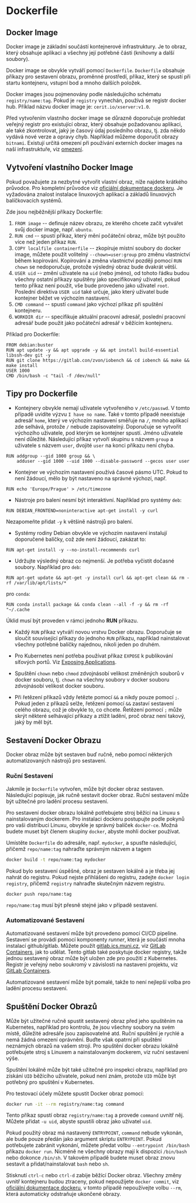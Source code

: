 # Dockerfile


## Docker Image

Docker image je základní součástí kontejnerové infrastruktury. Je to obraz, který obsahuje aplikaci a všechny její potřebné části (knihovny a další soubory).

Docker image se obvykle vytváří pomocí `Dockerfile`. `Dockerfile` obsahuje příkazy pro sestavení obrazu, proměnné prostředí, příkaz, který se spustí při startu kontejneru, vstupní bod a mnoho dalších položek.

Docker images jsou pojmenovány podle následujícího schématu `registry/name:tag`. Pokud je `registry` vynechán, používá se registr docker hub. Příklad názvu docker image je: `cerit.io/xserver:v1.0`.

Před vytvořením vlastního docker image se důrazně doporučuje prohledat veřejný registr pro existující obraz, který obsahuje požadovanou aplikaci, ale také zkontrolovat, jaký je časový údaj posledního obrazu, tj. zda někdo vydává nové verze a opravy chyb. Například můžeme doporučit obrazy `bitnami`. Existují určitá omezení při používání externích docker images na naší infrastruktuře, viz [omezení](/docs/ceritsc/docker/limitations).

## Vytvoření vlastního Docker Image

Pokud považujete za nezbytné vytvořit vlastní obraz, níže najdete krátkého průvodce. Pro kompletní průvodce viz [oficiální dokumentace dockeru](https://docs.docker.com/develop/). Je vyžadována znalost instalace linuxových aplikací a základů linuxových balíčkovacích systémů.

Zde jsou nejběžnější příkazy Dockerfile:

1. `FROM image` -- definuje název obrazu, ze kterého chcete začít vytvářet svůj docker image, např. `ubuntu`.
2. `RUN cmd` -- spustí příkaz, který mění počáteční obraz, může být použito více než jeden příkaz `RUN`.
3. `COPY localfile containerfile` -- zkopíruje místní soubory do docker image, můžete použít volitelný `--chown=user:group` pro změnu vlastnictví během kopírování. Kopírování a změna vlastnictví později pomocí `RUN chown` se nedoporučuje, protože výsledný obraz bude dvakrát větší.
4. `USER uid` -- změní uživatele na `uid` (nebo jméno), od tohoto řádku budou všechny ostatní příkazy spuštěny jako specifikovaný uživatel, pokud tento příkaz není použit, vše bude provedeno jako uživatel `root`. Poslední direktiva `USER uid` také určuje, jako který uživatel bude kontejner běžet ve výchozím nastavení.
5. `CMD command` -- spustí `command` jako výchozí příkaz při spuštění kontejneru.
6. `WORKDIR dir` -- specifikuje aktuální pracovní adresář, poslední pracovní adresář bude použit jako počáteční adresář v běžícím kontejneru.

Příklad pro Dockerfile:
```docker filename="Dockerfile" copy
FROM debian:buster
RUN apt update -y && apt upgrade -y && apt install build-essential libssh-dev git -y
RUN git clone https://gitlab.con/zvon/iobench && cd iobench && make && make install
USER 1000
CMD /bin/bash -c "tail -f /dev/null"
```

## Tipy pro Dockerfile

* Kontejnery obvykle nemají uživatele vytvořeného v `/etc/passwd`. V tomto případě uvidíte výzvu `I have no name`. Také v tomto případě neexistuje adresář `home`, který ve výchozím nastavení směřuje na `/`, mnoho aplikací zde selhává, protože `/` nebude zapisovatelný. Doporučuje se vytvořit výchozího uživatele, pod kterým se kontejner spustí. Jméno uživatele není důležité. Následující příkaz vytvoří skupinu s názvem `group` a uživatele s názvem `user`, dvojité `user` na konci příkazu není chyba.
```docker
RUN addgroup --gid 1000 group && \
    adduser --gid 1000 --uid 1000 --disable-password --gecos user user
```

* Kontejner ve výchozím nastavení používá časové pásmo UTC. Pokud to není žádoucí, mělo by být nastaveno na správné výchozí, např.
```docker
RUN echo 'Europe/Prague' > /etc/timezone
```

* Nástroje pro balení nesmí být interaktivní. Například pro systémy `deb`:
```docker
RUN DEBIAN_FRONTEND=noninteractive apt-get install -y curl
```
Nezapomeňte přidat `-y` k většině nástrojů pro balení.

* Systémy rodiny Debian obvykle ve výchozím nastavení instalují doporučené balíčky, což zde není žádoucí, zakázat to:
```docker
RUN apt-get install -y --no-install-recommends curl
```

* Udržujte výsledný obraz co nejmenší. Je potřeba vyčistit dočasné soubory. Například pro `deb`:
```docker
RUN apt-get update && apt-get -y install curl && apt-get clean && rm -rf /var/lib/apt/lists/*
```
pro `conda`:
```docker
RUN conda install package && conda clean --all -f -y && rm -rf "~/.cache
```

<TipWarning>Úklid musí být proveden v rámci jednoho **RUN** příkazu.</TipWarning>

* Každý `RUN` příkaz vytváří novou vrstvu Docker obrazu. Doporučuje se sloučit související příkazy do jednoho `RUN` příkazu, například nainstalovat všechny potřebné balíčky najednou, nikoli jeden po druhém.

* Pro Kubernetes není potřeba používat příkaz `EXPOSE` k publikování síťových portů. Viz [Exposing Applications](/docs/ceritsc/kubernetes/kubectl-expose).

* Spuštění `chown` nebo `chmod` zdvojnásobí velikost změněných souborů v docker souboru, tj. `chown` na všechny soubory v docker souboru zdvojnásobí velikost docker souboru.

* Při řetězení příkazů vždy řetězte pomocí `&&` a nikdy pouze pomocí `;`. Pokud jeden z příkazů selže, řetězení pomocí `&&` zastaví sestavení celého obrazu, což je obvykle to, co chcete. Řetězení pomocí `;` může skrýt některé selhávající příkazy a ztížit ladění, proč obraz není takový, jaký by měl být.

## Sestavení Docker Obrazu

Docker obraz může být sestaven buď ručně, nebo pomocí některých automatizovaných nástrojů pro sestavení.

### Ruční Sestavení

Jakmile je `Dockerfile` vytvořen, může být docker obraz sestaven. Následující popisuje, jak ručně sestavit docker obraz. Ruční sestavení může být užitečné pro ladění procesu sestavení.

Pro sestavení docker obrazu lokálně potřebujete stroj běžící na Linuxu s nainstalovaným dockerem. Pro instalaci dockeru postupujte podle pokynů pro vaši distribuci Linuxu, obvykle je správný balíček `docker-ce`. Možná budete muset být členem skupiny `docker`, abyste mohli docker používat.

Umístěte `Dockerfile` do adresáře, např. `mydocker`, a spusťte následující, přičemž `repo/name:tag` nahraďte správným názvem a tagem
```bash
docker build -t repo/name:tag mydocker
```

Pokud bylo sestavení úspěšné, obraz je sestaven lokálně a je třeba jej nahrát do registru. Pokud nejste přihlášeni do registru, zadejte `docker login registry`, přičemž `registry` nahraďte skutečným názvem registru.
```bash
docker push repo/name:tag
```
`repo/name:tag` musí být přesně stejné jako v případě sestavení.

### Automatizované Sestavení

Automatizované sestavení může být provedeno pomocí CI/CD pipeline. Sestavení se provádí pomocí komponenty *runner*, která je součástí mnoha instalací github/gitlab. Můžete použít [gitlab.ics.muni.cz](https://gitlab.ics.muni.cz), viz [GitLab Containers](/docs/ceritsc/gitops/containers_build), jak to udělat. Tento gitlab také poskytuje docker registry, takže jednou sestavený obraz může být uložen zde pro použití z Kubernetes. Registr je veřejný nebo soukromý v závislosti na nastavení projektu, viz [GitLab Containers](/docs/ceritsc/gitops/containers_build#how-to-use-images-from-gitlab-registry).

Automatizované sestavení může být pomalé, takže to není nejlepší volba pro ladění procesu sestavení.

## Spuštění Docker Obrazů

Může být užitečné ručně spustit sestavený obraz před jeho spuštěním na Kubernetes, například pro kontrolu, že jsou všechny soubory na svém místě, důležité adresáře jsou zapisovatelné atd. Ruční spuštění je rychlé a nemá žádná omezení oprávnění. Buďte však opatrní při spuštění neznámých obrazů na vašem stroji. Pro spuštění docker obrazu lokálně potřebujete stroj s Linuxem a nainstalovaným dockerem, viz ruční sestavení výše.

Spuštění lokálně může být také užitečné pro inspekci obrazu, například pro získání `UID` běžícího uživatele, pokud není znám, protože `UID` může být potřebný pro spuštění v Kubernetes.

Pro testovací účely můžete spustit Docker obraz pomocí:
```bash
docker run -it --rm registry/name:tag command
```

Tento příkaz spustí obraz `registry/name:tag` a provede `command` uvnitř něj. Můžete přidat `-u uid`, abyste spustili obraz jako uživatel `uid`.

Pokud použitý obraz má nastavený `ENTRYPOINT`, `command` nebude vykonán, ale bude pouze předán jako argument skriptu `ENTRYPOINT`. Pokud potřebujete zabránit vykonání, můžete předat volbu `--entrypoint /bin/bash` příkazu `docker run`. Nicméně ne všechny obrazy mají k dispozici `/bin/bash` nebo dokonce `/bin/sh`. V takovém případě budete muset obraz znovu sestavit a přidat/nainstalovat `bash` nebo `sh`.

Stisknutí `ctrl-c` nebo `ctrl-d` zabije běžící Docker obraz. Všechny změny uvnitř kontejneru budou ztraceny, pokud nepoužijete `docker commit`, viz [oficiální dokumentace dockeru](https://docs.docker.com/develop/), v tomto případě nepoužívejte volbu `--rm`, která automaticky odstraňuje ukončené obrazy.
